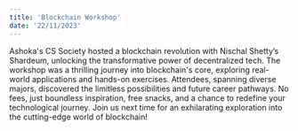 ```yaml
---
title: 'Blockchain Workshop'
date: '22/11/2023'
---
```


Ashoka's CS Society hosted a blockchain revolution with Nischal Shetty’s Shardeum, unlocking the transformative power of decentralized tech. The workshop was a thrilling journey into blockchain's core, exploring real-world applications and hands-on exercises. Attendees, spanning diverse majors, discovered the limitless possibilities and future career pathways. No fees, just boundless inspiration, free snacks, and a chance to redefine your technological journey. Join us next time for an exhilarating exploration into the cutting-edge world of blockchain!